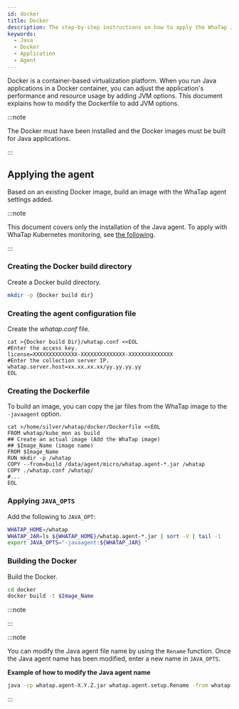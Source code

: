 ```yaml
---
id: docker
title: Docker
description: The step-by-step instructions on how to apply the WhaTap Java monitoring agent to Java applications in the Docker environment are provided. Users can add more Whatap Java agent settings to the existing Docker image to see the processes for building a new image, creating the whatap.conf file, writing a Dockerfile, and modifying JAVA_OPT. Additional JVM options for Java 17 or later and the method how to configure the heap histogram lookup for various Java versions are also provided.
keywords:
  - Java
  - Docker
  - Application
  - Agent
---
```


Docker is a container-based virtualization platform. When you run Java applications in a Docker container, you can adjust the application's performance and resource usage by adding JVM options. This document explains how to modify the Dockerfile to add JVM options.

:::note

The Docker must have been installed and the Docker images must be built for Java applications.

:::

## Applying the agent

Based on an existing Docker image, build an image with the WhaTap agent settings added.

:::note

This document covers only the installation of the Java agent. To apply with WhaTap Kubernetes monitoring, see [the following](../../kubernetes/install-docker-java).

:::

### Creating the Docker build directory

Create a Docker build directory.

```bash
mkdir -p {Docker build dir}
```

### Creating the agent configuration file

Create the *whatap.conf* file.

```docker {3,5} showLineNumbers
cat >{Docker build Dir}/whatap.conf <<EOL
#Enter the access key.
license=XXXXXXXXXXXXXX-XXXXXXXXXXXXXX-XXXXXXXXXXXXXX 
#Enter the collection server IP.
whatap.server.host=xx.xx.xx.xx/yy.yy.yy.yy 
EOL
```

### Creating the Dockerfile

To build an image, you can copy the jar files from the WhaTap image to the `-javaagent` option.

```docker
cat >/home/silver/whatap/docker/Dockerfile <<EOL
FROM whatap/kube_mon as build
## Create an actual image (Add the WhaTap image)
## $Image_Name (image name)
FROM $Image_Name
RUN mkdir -p /whatap
COPY --from=build /data/agent/micro/whatap.agent-*.jar /whatap
COPY ./whatap.conf /whatap/
#...
EOL
```

### Applying `JAVA_OPTS`

Add the following to `JAVA_OPT`:

```bash
WHATAP_HOME=/whatap
WHATAP_JAR=ls ${WHATAP_HOME}/whatap.agent-*.jar | sort -V | tail -1
export JAVA_OPTS="-javaagent:${WHATAP_JAR} "
```

### Building the Docker

Build the Docker.

```bash
cd docker
docker build -t $Image_Name
```

:::note


<Java17 />

:::

:::note

You can modify the Java agent file name by using the `Rename` function. Once the Java agent name has been modified, enter a new name in `JAVA_OPTS`.

**Example of how to modify the Java agent name**

```bash
java -cp whatap.agent-X.Y.Z.jar whatap.agent.setup.Rename -from whatap.agent-X.Y.Z.jar -to whatap.agent.jar
```

:::


<Setheapmemory />


<Nextstep />
